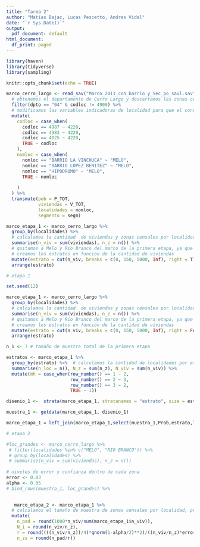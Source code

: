 ```yaml
---
title: "Tarea 2"
author: "Matias Bajac, Lucas Pescetto, Andres Vidal"
date: "`r Sys.Date()`"
output:
  pdf_document: default
html_document:
  df_print: paged
---
```

  
```r

library(haven)
library(tidyverse)
library(sampling)

knitr::opts_chunk$set(echo = TRUE)
```

```r

marco_cerro_largo <- read_sav("Marco_2011_con_barrio_y_Sec_po_savl.sav") %>% 
  # obtenemos el departamento de Cerro Largo y descartamos las zonas censales rurales
  filter(dpto == "04" & codloc != 4900) %>% 
  # modificamos las variables indicadoras de localidad para que el conurbano de Melo figure como parte de la capital
  mutate(
    codloc = case_when(
      codloc == 4987 ~ 4220,
      codloc == 4983 ~ 4220,
      codloc == 4825 ~ 4220,
      TRUE ~ codloc
    ),
    nomloc = case_when(
      nomloc == "BARRIO LA VINCHUCA" ~ "MELO",
      nomloc == "BARRIO LOPEZ BENITEZ" ~ "MELO",
      nomloc == "HIPODROMO" ~ "MELO",
      TRUE ~ nomloc
      
    )
  ) %>% 
  transmute(pob = P_TOT,
            viviendas = V_TOT,
            localidades = nomloc,
            segmento = segm)

marco_etapa_1 <- marco_cerro_largo %>% 
  group_by(localidades) %>% 
  # calculamos la cantidad  de viviendas y zonas censales por localidad
  summarise(n_viv = sum(viviendas), n_z = n()) %>%  
  # quitamos a Melo y Rio Branco del marco de la primera etapa, ya que pasarán directamente a la segunda
  # creamos los estratos en función de la cantidad de viviendas
  mutate(estrato = cut(n_viv, breaks = c(0, 150, 5000, Inf), right = T)) %>%
  arrange(estrato)

```

```r
# etapa 1

set.seed(12)

marco_etapa_1 <- marco_cerro_largo %>% 
  group_by(localidades) %>% 
  # calculamos la cantidad  de viviendas y zonas censales por localidad
  summarise(n_viv = sum(viviendas), n_z = n()) %>%  
  # quitamos a Melo y Rio Branco del marco de la primera etapa, ya que pasarán directamente a la segunda
  # creamos los estratos en función de la cantidad de viviendas
  mutate(estrato = cut(n_viv, breaks = c(0, 150, 5000, Inf), right = FALSE)) %>%
  arrange(estrato)

n_1 <- 7 # tamaño de muestra total de la primera etapa

estratos <- marco_etapa_1 %>% 
  group_by(estrato) %>%  # calculamos la cantidad de localidades por estrato
  summarise(n_loc = n(), N_z = sum(n_z), N_viv = sum(n_viv)) %>% 
  mutate(mh = case_when(row_number() == 1 ~ 2,
                        row_number() == 2 ~ 3,
                        row_number() == 3 ~ 2,
                        TRUE ~ 1))

disenio_1 <-  strata(marco_etapa_1, stratanames = "estrato", size = estratos$mh)

muestra_1 <- getdata(marco_etapa_1, disenio_1)

marco_etapa_1 = left_join(marco_etapa_1,select(muestra_1,Prob,estrato,localidades)) %>% filter(is.na(Prob)==FALSE)


```

```r
# etapa 2

#loc_grandes <- marco_cerro_largo %>% 
 # filter(localidades %in% c("MELO", "RIO BRANCO")) %>% 
 # group_by(localidades) %>% 
 # summarise(n_viv = sum(viviendas), n_z = n())
  
# niveles de error y confianza dentro de cada zona
error <- 0.03
alpha <- 0.05
# bind_rows(muestra_1, loc_grandes) %>%

   
   marco_etapa_2 <- marco_etapa_1 %>% 
  # calculamos el tamaño de muestra de zonas censales por localidad, proporcional a su cantidad de viviendas
  mutate(
    n_pad = round(1000*n_viv/sum(marco_etapa_1$n_viv)),
    N_i = round(n_viv/n_z),
    r = round((((n_viv/n_z))/4)*qnorm(1-alpha/2)**2)/((n_viv/n_z)*error**2 + (qnorm(1-alpha/2)**2)/4),
    n_zs = round(n_pad/r))

 


```




